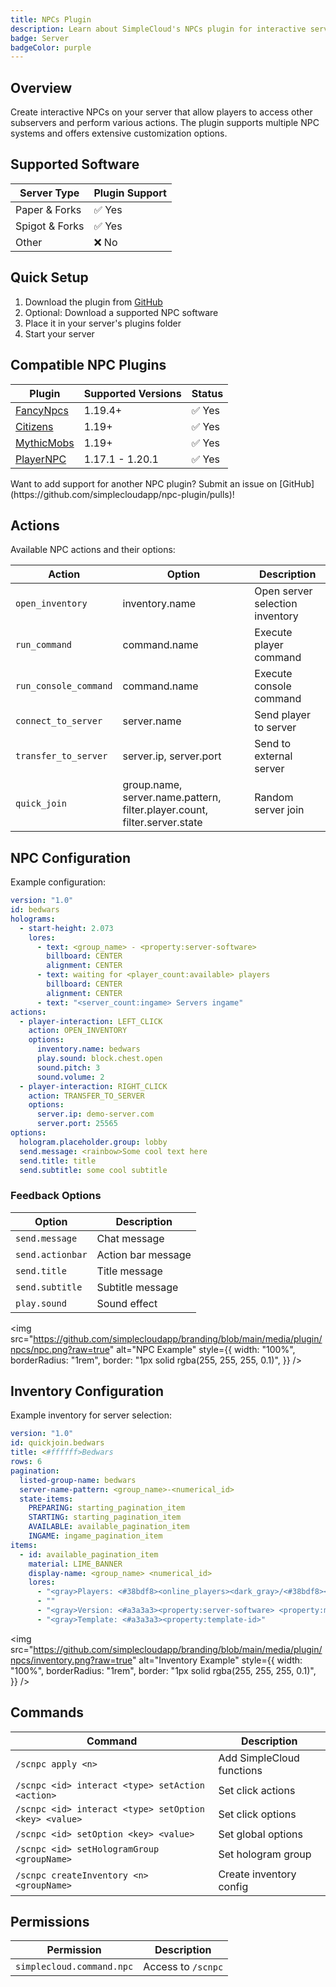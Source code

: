 ```yaml
---
title: NPCs Plugin
description: Learn about SimpleCloud's NPCs plugin for interactive server navigation and management
badge: Server
badgeColor: purple
---
```


## Overview

Create interactive NPCs on your server that allow players to access other subservers and perform various actions. The plugin supports multiple NPC systems and offers extensive customization options.

## Supported Software

| Server Type    | Plugin Support |
| -------------- | -------------- |
| Paper & Forks  | ✅ Yes         |
| Spigot & Forks | ✅ Yes         |
| Other          | ❌ No          |

## Quick Setup

1. Download the plugin from [GitHub](https://github.com/simplecloudapp/npc-plugin/releases)
2. Optional: Download a supported NPC software
3. Place it in your server's plugins folder
4. Start your server

## Compatible NPC Plugins

| Plugin                                                                                                      | Supported Versions | Status |
| ----------------------------------------------------------------------------------------------------------- | ------------------ | ------ |
| [FancyNpcs](https://fancyplugins.de/FancyNpcs)                                                              | 1.19.4+            | ✅ Yes |
| [Citizens](https://citizensnpcs.co)                                                                         | 1.19+              | ✅ Yes |
| [MythicMobs](https://www.spigotmc.org/resources/⚔-mythicmobs-free-version-►the-1-custom-mob-creator◄.5702/) | 1.19+              | ✅ Yes |
| [PlayerNPC](https://www.spigotmc.org/resources/✅-api-player-npc-✅-1-17-1-20-1.93625/)                     | 1.17.1 - 1.20.1    | ✅ Yes |

<Callout>
  Want to add support for another NPC plugin? Submit an issue on
  [GitHub](https://github.com/simplecloudapp/npc-plugin/pulls)!
</Callout>

## Actions

Available NPC actions and their options:

| Action                | Option                                                                    | Description                     |
| --------------------- | ------------------------------------------------------------------------- | ------------------------------- |
| `open_inventory`      | inventory.name                                                            | Open server selection inventory |
| `run_command`         | command.name                                                              | Execute player command          |
| `run_console_command` | command.name                                                              | Execute console command         |
| `connect_to_server`   | server.name                                                               | Send player to server           |
| `transfer_to_server`  | server.ip, server.port                                                    | Send to external server         |
| `quick_join`          | group.name, server.name.pattern, filter.player.count, filter.server.state | Random server join              |

## NPC Configuration

Example configuration:

```yaml
version: "1.0"
id: bedwars
holograms:
  - start-height: 2.073
    lores:
      - text: <group_name> - <property:server-software>
        billboard: CENTER
        alignment: CENTER
      - text: waiting for <player_count:available> players
        billboard: CENTER
        alignment: CENTER
      - text: "<server_count:ingame> Servers ingame"
actions:
  - player-interaction: LEFT_CLICK
    action: OPEN_INVENTORY
    options:
      inventory.name: bedwars
      play.sound: block.chest.open
      sound.pitch: 3
      sound.volume: 2
  - player-interaction: RIGHT_CLICK
    action: TRANSFER_TO_SERVER
    options:
      server.ip: demo-server.com
      server.port: 25565
options:
  hologram.placeholder.group: lobby
  send.message: <rainbow>Some cool text here
  send.title: title
  send.subtitle: some cool subtitle
```

### Feedback Options

| Option           | Description        |
| ---------------- | ------------------ |
| `send.message`   | Chat message       |
| `send.actionbar` | Action bar message |
| `send.title`     | Title message      |
| `send.subtitle`  | Subtitle message   |
| `play.sound`     | Sound effect       |

<img
  src="https://github.com/simplecloudapp/branding/blob/main/media/plugin/npcs/npc.png?raw=true"
  alt="NPC Example"
  style={{
    width: "100%",
    borderRadius: "1rem",
    border: "1px solid rgba(255, 255, 255, 0.1)",
  }}
/>

## Inventory Configuration

Example inventory for server selection:

```yaml
version: "1.0"
id: quickjoin.bedwars
title: <#ffffff>Bedwars
rows: 6
pagination:
  listed-group-name: bedwars
  server-name-pattern: <group_name>-<numerical_id>
  state-items:
    PREPARING: starting_pagination_item
    STARTING: starting_pagination_item
    AVAILABLE: available_pagination_item
    INGAME: ingame_pagination_item
items:
  - id: available_pagination_item
    material: LIME_BANNER
    display-name: <group_name> <numerical_id>
    lores:
      - "<gray>Players: <#38bdf8><online_players><dark_gray>/<#38bdf8><max_players>"
      - ""
      - "<gray>Version: <#a3a3a3><property:server-software> <property:minecraft-version>"
      - "<gray>Template: <#a3a3a3><property:template-id>"
```

<img
  src="https://github.com/simplecloudapp/branding/blob/main/media/plugin/npcs/inventory.png?raw=true"
  alt="Inventory Example"
  style={{
    width: "100%",
    borderRadius: "1rem",
    border: "1px solid rgba(255, 255, 255, 0.1)",
  }}
/>

## Commands

| Command                                               | Description               |
| ----------------------------------------------------- | ------------------------- |
| `/scnpc apply <n>`                                    | Add SimpleCloud functions |
| `/scnpc <id> interact <type> setAction <action>`      | Set click actions         |
| `/scnpc <id> interact <type> setOption <key> <value>` | Set click options         |
| `/scnpc <id> setOption <key> <value>`                 | Set global options        |
| `/scnpc <id> setHologramGroup <groupName>`            | Set hologram group        |
| `/scnpc createInventory <n> <groupName>`              | Create inventory config   |

## Permissions

| Permission                | Description        |
| ------------------------- | ------------------ |
| `simplecloud.command.npc` | Access to `/scnpc` |
